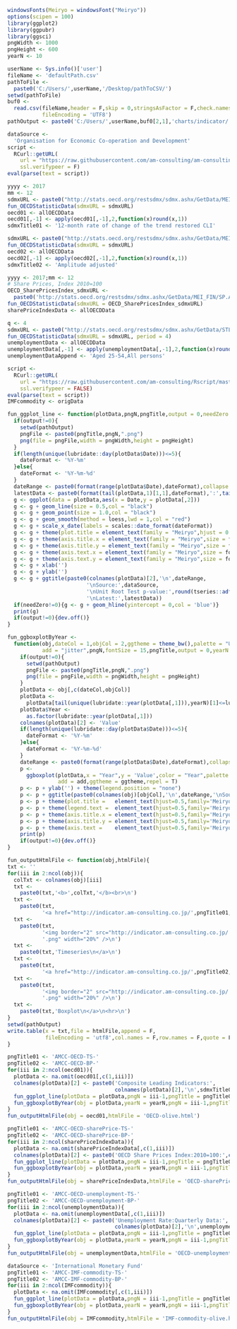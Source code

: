 ```r
windowsFonts(Meiryo = windowsFont("Meiryo"))
options(scipen = 100)
library(ggplot2)
library(ggpubr)
library(ggsci)
pngWidth <- 1000
pngHeight <- 600
yearN <- 10
```

```r
userName <- Sys.info()['user']
fileName <- 'defaultPath.csv'
pathToFile <-
  paste0('C:/Users/',userName,'/Desktop/pathToCSV/')
setwd(pathToFile)
buf0 <-
  read.csv(fileName,header = F,skip = 0,stringsAsFactor = F,check.names = F,
           fileEncoding = 'UTF8')
pathOutput <- paste0('C:/Users/',userName,buf0[2,1],'charts/indicator/')
```

```r
dataSource <-
  'Organisation for Economic Co-operation and Development'
script <-
  RCurl::getURL(
    url = "https://raw.githubusercontent.com/am-consulting/am-consulting.github.io/master/importOECDStatisticData.r",
    ssl.verifypeer = F)
eval(parse(text = script))
```

```r
yyyy <- 2017
mm <- 12
sdmxURL <- paste0("http://stats.oecd.org/restsdmx/sdmx.ashx/GetData/MEI_CLI/LOLITOTR_GYSA.AUS+AUT+BEL+CAN+CHL+CZE+DNK+EST+FIN+FRA+DEU+GRC+HUN+IRL+ISR+ITA+JPN+KOR+LVA+LUX+MEX+NLD+NZL+NOR+POL+PRT+SVK+SVN+ESP+SWE+CHE+TUR+GBR+USA+EA19+G4E+G-7+NAFTA+OECDE+OECD+ONM+A5M+NMEC+BRA+CHN+IND+IDN+RUS+ZAF.M/all?startTime=1947-02&endTime=",yyyy,"-",mm)
fun_OECDStatisticData(sdmxURL = sdmxURL)
oecd01 <- allOECDData
oecd01[,-1] <- apply(oecd01[,-1],2,function(x)round(x,1))
sdmxTitle01 <- '12-month rate of change of the trend restored CLI'

sdmxURL <- paste0("http://stats.oecd.org/restsdmx/sdmx.ashx/GetData/MEI_CLI/LOLITOAA.AUS+AUT+BEL+CAN+CHL+CZE+DNK+EST+FIN+FRA+DEU+GRC+HUN+IRL+ISR+ITA+JPN+KOR+LVA+LUX+MEX+NLD+NZL+NOR+POL+PRT+SVK+SVN+ESP+SWE+CHE+TUR+GBR+USA+EA19+G4E+G-7+NAFTA+OECDE+OECD+ONM+A5M+NMEC+BRA+CHN+IND+IDN+RUS+ZAF.M/all?startTime=1947-02&endTime=",yyyy,"-",mm)
fun_OECDStatisticData(sdmxURL = sdmxURL)
oecd02 <- allOECDData
oecd02[,-1] <- apply(oecd02[,-1],2,function(x)round(x,1))
sdmxTitle02 <- 'Amplitude adjusted'
```

```r
yyyy <- 2017;mm <- 12
# Share Prices, Index 2010=100
OECD_SharePricesIndex_sdmxURL <-
  paste0('http://stats.oecd.org/restsdmx/sdmx.ashx/GetData/MEI_FIN/SP.AUS+AUT+BEL+CAN+CHL+CZE+DNK+EST+FIN+FRA+DEU+GRC+HUN+ISL+IRL+ISR+ITA+JPN+KOR+LVA+LUX+MEX+NLD+NZL+NOR+POL+PRT+SVK+SVN+ESP+SWE+CHE+TUR+GBR+USA+EA19+OECDE+OECD+SDR+NMEC+BRA+CHN+COL+CRI+IND+IDN+LTU+RUS+ZAF.M/all?startTime=1950-01&endTime=',yyyy,'-',mm)
fun_OECDStatisticData(sdmxURL = OECD_SharePricesIndex_sdmxURL)
sharePriceIndexData <- allOECDData
```

```r
q <- 4
sdmxURL <- paste0("http://stats.oecd.org/restsdmx/sdmx.ashx/GetData/STLABOUR/AUS+AUT+BEL+CAN+CHL+CZE+DNK+EST+FIN+FRA+DEU+GRC+HUN+ISL+IRL+ISR+ITA+JPN+KOR+LVA+LUX+MEX+NLD+NZL+NOR+POL+PRT+SVK+SVN+ESP+SWE+CHE+TUR+GBR+USA+EA19+EU28+G-7+OECD.LRUN25TT.STSA.Q/all?startTime=1953-Q1&endTime=2020-Q",q)
fun_OECDStatisticData(sdmxURL = sdmxURL, period = 4)
unemploymentData <- allOECDData
unemploymentData[,-1] <- apply(unemploymentData[,-1],2,function(x)round(x,1))
unemploymentDataAppend <- 'Aged 25-54,All persons'
```

```r
script <-
  RCurl::getURL(
    url = "https://raw.githubusercontent.com/am-consulting/Rscript/master/importIMFPrimaryCommodityPrices.r",
    ssl.verifypeer = FALSE)
eval(parse(text = script))
IMFcommodity <- origData
```

```r
fun_ggplot_line <- function(plotData,pngN,pngTitle,output = 0,needZero = 0,fontSize = 15){
  if(output!=0){
    setwd(pathOutput)
    pngFile <- paste0(pngTitle,pngN,".png")
    png(file = pngFile,width = pngWidth,height = pngHeight)
  }
  if(length(unique(lubridate::day(plotData$Date)))<=5){
    dateFormat <- '%Y-%m'
  }else{
    dateFormat <- '%Y-%m-%d'
  }
  dateRange <- paste0(format(range(plotData$Date),dateFormat),collapse = '~')
  latestData <- paste0(format(tail(plotData,1)[1,1],dateFormat),':',tail(plotData,1)[1,2])
  g <- ggplot(data = plotData,aes(x = Date,y = plotData[,2]))
  g <- g + geom_line(size = 0.5,col = "black")
  g <- g + geom_point(size = 1.0,col = "black")
  g <- g + geom_smooth(method = loess,lwd = 1,col = "red")
  g <- g + scale_x_date(labels = scales::date_format(dateFormat))
  g <- g + theme(plot.title = element_text(family = "Meiryo",hjust = 0.5,size = fontSize))
  g <- g + theme(axis.title.x = element_text(family = "Meiryo",size = fontSize))
  g <- g + theme(axis.title.y = element_text(family = "Meiryo",size = fontSize))
  g <- g + theme(axis.text.x = element_text(family = "Meiryo",size = fontSize, angle = 0))
  g <- g + theme(axis.text.y = element_text(family = "Meiryo",size = fontSize, angle = 90))
  g <- g + xlab('')
  g <- g + ylab('')
  g <- g + ggtitle(paste0(colnames(plotData)[2],'\n',dateRange,
                         '\nSource:',dataSource,
                         '\nUnit Root Test p-value:',round(tseries::adf.test(plotData[,2])$p.value,3),
                         '\nLatest:',latestData))
  if(needZero!=0){g <- g + geom_hline(yintercept = 0,col = 'blue')}
  print(g)
  if(output!=0){dev.off()}
}
```

```r
fun_ggboxplotByYear <-
  function(obj,dateCol = 1,objCol = 2,ggtheme = theme_bw(),palette = "UChicago",
           add = "jitter",pngN,fontSize = 15,pngTitle,output = 0,yearN = 6){
    if(output!=0){
      setwd(pathOutput)
      pngFile <- paste0(pngTitle,pngN,".png")
      png(file = pngFile,width = pngWidth,height = pngHeight)
    }
    plotData <- obj[,c(dateCol,objCol)]
    plotData <-
      plotData[tail(unique(lubridate::year(plotData[,1])),yearN)[1]<=lubridate::year(plotData[,1]),]
    plotData$Year <-
      as.factor(lubridate::year(plotData[,1]))
    colnames(plotData)[2] <- 'Value'
    if(length(unique(lubridate::day(plotData$Date)))<=5){
      dateFormat <- '%Y-%m'
    }else{
      dateFormat <- '%Y-%m-%d'
    }
    dateRange <- paste0(format(range(plotData$Date),dateFormat),collapse = '~')
    p <-
      ggboxplot(plotData,x = "Year",y = 'Value',color = "Year",palette = palette,
                add = add,ggtheme = ggtheme,repel = T)
    p <- p + ylab('') + theme(legend.position = "none")
    p <- p + ggtitle(paste0(colnames(obj)[objCol],'\n',dateRange,'\nSource:',dataSource))
    p <- p + theme(plot.title =   element_text(hjust=0.5,family='Meiryo',face='plain',size=fontSize))
    p <- p + theme(legend.text =  element_text(hjust=0.5,family='Meiryo',face='plain',size=fontSize))
    p <- p + theme(axis.title.x = element_text(hjust=0.5,family='Meiryo',face='plain',size=fontSize))
    p <- p + theme(axis.title.y = element_text(hjust=0.5,family='Meiryo',face='plain',size=fontSize))
    p <- p + theme(axis.text =    element_text(hjust=0.5,family='Meiryo',face='plain',size=fontSize))
    print(p)
    if(output!=0){dev.off()}
}
```

```r
fun_outputHtmlFile <- function(obj,htmlFile){
txt <- ''
for(iii in 2:ncol(obj)){
  colTxt <- colnames(obj)[iii]
  txt <- 
    paste0(txt,'<b>',colTxt,'</b><br>\n')
  txt <- 
    paste0(txt,
           '<a href="http://indicator.am-consulting.co.jp/',pngTitle01,iii-1,'.png">\n')
  txt <- 
    paste0(txt,
           '<img border="2" src="http://indicator.am-consulting.co.jp/',pngTitle01,iii-1,
           '.png" width="20%" />\n')
  txt <-
    paste0(txt,'Timeseries\n</a>\n')
  txt <- 
    paste0(txt,
           '<a href="http://indicator.am-consulting.co.jp/',pngTitle02,iii-1,'.png">\n')
  txt <- 
    paste0(txt,
           '<img border="2" src="http://indicator.am-consulting.co.jp/',pngTitle02,iii-1,
           '.png" width="20%" />\n')
  txt <-
    paste0(txt,'Boxplot\n</a>\n<hr>\n')
}
setwd(pathOutput)
write.table(x = txt,file = htmlFile,append = F,
            fileEncoding = 'utf8',col.names = F,row.names = F,quote = F)
}
```

```r
pngTitle01 <- 'AMCC-OECD-TS-'
pngTitle02 <- 'AMCC-OECD-BP-'
for(iii in 2:ncol(oecd01)){
  plotData <- na.omit(oecd01[,c(1,iii)])
  colnames(plotData)[2] <- paste0('Composite Leading Indicators:',
                                  colnames(plotData)[2],'\n',sdmxTitle01)
  fun_ggplot_line(plotData = plotData,pngN = iii-1,pngTitle = pngTitle01,output = 1)
  fun_ggboxplotByYear(obj = plotData,yearN = yearN,pngN = iii-1,pngTitle = pngTitle02,output = 1)
}
fun_outputHtmlFile(obj = oecd01,htmlFile = 'OECD-olive.html')
```

```r
pngTitle01 <- 'AMCC-OECD-sharePrice-TS-'
pngTitle02 <- 'AMCC-OECD-sharePrice-BP-'
for(iii in 2:ncol(sharePriceIndexData)){
  plotData <- na.omit(sharePriceIndexData[,c(1,iii)])
  colnames(plotData)[2] <- paste0('OECD Share Prices Index:2010=100:',colnames(plotData)[2])
  fun_ggplot_line(plotData = plotData,pngN = iii-1,pngTitle = pngTitle01,output = 1)
  fun_ggboxplotByYear(obj = plotData,yearN = yearN,pngN = iii-1,pngTitle = pngTitle02,output = 1)
}
fun_outputHtmlFile(obj = sharePriceIndexData,htmlFile = 'OECD-sharePrice-olive.html')
```

```r
pngTitle01 <- 'AMCC-OECD-unemployment-TS-'
pngTitle02 <- 'AMCC-OECD-unemployment-BP-'
for(iii in 2:ncol(unemploymentData)){
  plotData <- na.omit(unemploymentData[,c(1,iii)])
  colnames(plotData)[2] <- paste0('Unemployment Rate:Quarterly Data:',
                                  colnames(plotData)[2],'\n',unemploymentDataAppend)
  fun_ggplot_line(plotData = plotData,pngN = iii-1,pngTitle = pngTitle01,output = 1)
  fun_ggboxplotByYear(obj = plotData,yearN = yearN,pngN = iii-1,pngTitle = pngTitle02,output = 1)
}
fun_outputHtmlFile(obj = unemploymentData,htmlFile = 'OECD-unemployment-olive.html')
```

```r
dataSource <- 'International Monetary Fund'
pngTitle01 <- 'AMCC-IMF-commodity-TS-'
pngTitle02 <- 'AMCC-IMF-commodity-BP-'
for(iii in 2:ncol(IMFcommodity)){
  plotData <- na.omit(IMFcommodity[,c(1,iii)])
  fun_ggplot_line(plotData = plotData,pngN = iii-1,pngTitle = pngTitle01,output = 1,fontSize = 14)
  fun_ggboxplotByYear(obj = plotData,yearN = yearN,pngN = iii-1,pngTitle = pngTitle02,output = 1,fontSize = 14)
}
fun_outputHtmlFile(obj = IMFcommodity,htmlFile = 'IMF-commodity-olive.html')
```
